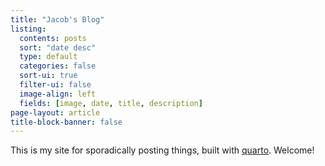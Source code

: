 ```yaml
---
title: "Jacob's Blog"
listing:
  contents: posts
  sort: "date desc"
  type: default
  categories: false
  sort-ui: true
  filter-ui: false
  image-align: left
  fields: [image, date, title, description]
page-layout: article
title-block-banner: false
---
```


This is my site for sporadically posting things, built with [quarto](https://quarto.org). Welcome!

